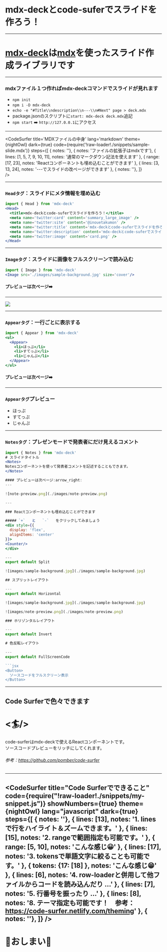 

<Head>
  <title>mdx-deckとcode-suferでスライドを作ろう！</title>
  <meta name='twitter:card' content='summary_large_image' />
  <meta name='twitter:site' content='@inouetakumon' />
  <meta name='twitter:title' content='mdx-deckとcode-suferでスライドを作ろう！' />
  <meta name='twitter:description' content='mdxファイルを作るだけでプレゼンテーション可能なmdx-deckの紹介と、そのプラグインであるcode-suferを使ったリッチなソースコードプレビューを紹介します' />
  <meta name='twitter:image' content='card.png' />
</Head>



# mdx-deckとcode-suferでスライドを作ろう！

---

# [mdx-deck](https://github.com/jxnblk/mdx-deck)は[mdx](https://github.com/mdx-js/mdx)を使ったスライド作成ライブラリです

---

### mdxファイル１つ作ればmdx-deckコマンドでスライドが見れます

* `npm init`
* `npm i -D mdx-deck`
* `echo -e "#Title\\ndescription\\n---\\n#Next" page > deck.mdx`
* package.jsonのスクリプトに`start: mdx-deck deck.mdx`追記
* `npm start` :arrow_right: `http://127.0.0.1`にアクセス

---


<CodeSurfer
  title='MDXファイルの中身'
  lang='markdown'
  theme={nightOwl}
  dark={true}
  code={require('!raw-loader!./snippets/sample-slide.mdx')}
  steps={[
    { notes: ''},
    { notes: 'ファイルの拡張子はmdxです'},
    { lines: [1, 5, 7, 9, 10, 11], notes: '通常のマークダウン記法を使えます' },
    { range: [17, 23], notes: 'Reactコンポーネントも埋め込むことができます' },
    { lines: [3, 13, 24], notes: '---でスライドの改ページができます' },
    { notes: ''},
  ]}  
/>

---

### `Headタグ`：スライドにメタ情報を埋め込む

```jsx
import { Head } from 'mdx-deck'
<Head>
  <title>mdx-deckとcode-suferでスライドを作ろう！</title>
  <meta name='twitter:card' content='summary_large_image' />
  <meta name='twitter:site' content='@inouetakumon' />
  <meta name='twitter:title' content='mdx-deckとcode-suferでスライドを作ろう！' />
  <meta name='twitter:description' content='mdx-deckとcode-suferでスライドを作ろう！' />
  <meta name='twitter:image' content='card.png' />
</Head>
```

---

### `Imageタグ`：スライドに画像をフルスクリーンで読み込む


```jsx
import { Image } from 'mdx-deck'
<Image src='./images/sample-background.jpg' size='cover'/>
```

#### プレビューは次ページ:arrow_right:
---


<Image src='./images/sample-background.jpg' size='cover'/>

---

### `Appearタグ`：一行ごとに表示する

```jsx
import { Appear } from 'mdx-deck'
<ul>
  <Appear>
    <li>ほっぷ</li>
    <li>すてっぷ</li>
    <li>じゃんぷ</li>
  </Appear>
</ul>
```

#### プレビューは次ページ:arrow_right:
---

### `Appearタグ`プレビュー 

<ul>
  <Appear>
    <li>ほっぷ</li>
    <li>すてっぷ</li>
    <li>じゃんぷ</li>
  </Appear>
</ul>

---


### `Notesタグ`：プレゼンモードで発表者にだけ見えるコメント 

```jsx
import { Notes } from 'mdx-deck'
# スライドタイトル
<Notes>
Notesコンポーネントを使って発表者コメントを記述することもできます。
</Notes>

#### プレビューは次ページ:arrow_right:
---

![note-preview.png](./images/note-preview.png)

---

### Reactコンポーネントも埋め込むことができます

##### `+`   と   `-`   をクリックしてみましょう
<div style={{
  display: 'flex',
  alignItems: 'center'
}}>
<Counter/>
</div>

---
export default Split

![images/sample-background.jpg](./images/sample-background.jpg)

## スプリットレイアウト

---
export default Horizontal

![images/sample-background.jpg](./images/sample-background.jpg)

![images/note-preview.png](./images/note-preview.png)

### ホリゾンタルレイアウト

---
export default Invert

# 色反転レイアウト

---
export default FullScreenCode

```jsx
<Button>
  ソースコードをフルスクリーン表示
</Button>
```
---
## Code Surferで色々できます

# <🏄/>

code-surferはmdx-deckで使えるReactコンポーネントです。<br />
ソースコードプレビューをリッチにしてくれます。<br />

###### 参考：https://github.com/pomber/code-surfer


---
<CodeSurfer
  title="Code Surferでできること"
  code={require("!raw-loader!./snippets/my-snippet.js")}
  showNumbers={true}
  theme={nightOwl}
  lang="javascript"
  dark={true}
  steps={[
    { notes: ''},
    { lines: [13], notes: '1. linesで行をハイライト＆ズームできます。' },
    { lines: [15], notes: '2. rangeで範囲指定も可能です。' },
    { range: [5, 10], notes: 'こんな感じ😀' },
    { lines: [17], notes: '3. tokensで単語文字に絞ることも可能です。' },
    { tokens: {17: [18] }, notes: 'こんな感じ😁' },
    { lines: [6], notes: '4. row-loaderと併用して他ファイルからコードを読み込んだり ...' },
    { lines: [7], notes: '5. 行番号を振ったり ...' },
    { lines: [8], notes: '8. テーマ指定も可能です！　参考：https://code-surfer.netlify.com/theming' },
    { notes: ''},
  ]}
/>
---
# :tomato:おしまい:tomato:

